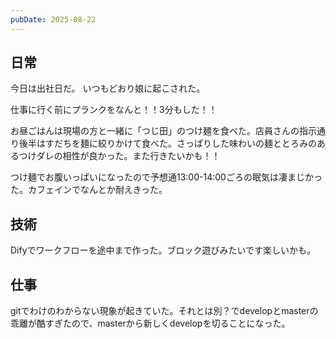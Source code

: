 ```yaml
---
pubDate: 2025-08-22
---
```



## 日常

今日は出社日だ。
いつもどおり娘に起こされた。

仕事に行く前にプランクをなんと！！3分もした！！

お昼ごはんは現場の方と一緒に「つじ田」のつけ麺を食べた。店員さんの指示通り後半はすだちを麺に絞りかけて食べた。さっぱりした味わいの麺ととろみのあるつけダレの相性が良かった。また行きたいかも！！

つけ麺でお腹いっぱいになったので予想通13:00-14:00ごろの眠気は凄まじかった。カフェインでなんとか耐えきった。



## 技術

Difyでワークフローを途中まで作った。ブロック遊びみたいです楽しいかも。

## 仕事

gitでわけのわからない現象が起きていた。それとは別？でdevelopとmasterの乖離が酷すぎたので、masterから新しくdevelopを切ることになった。
